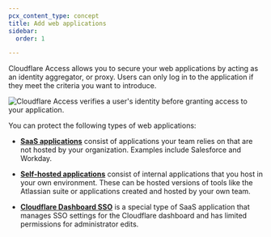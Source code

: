 ```yaml
---
pcx_content_type: concept
title: Add web applications
sidebar:
  order: 1

---
```


Cloudflare Access allows you to secure your web applications by acting as an identity aggregator, or proxy. Users can only log in to the application if they meet the criteria you want to introduce.

![Cloudflare Access verifies a user's identity before granting access to your application.](~/assets/images/cloudflare-one/applications/diagram-saas.jpg)

You can protect the following types of web applications:

- [**SaaS applications**](/cloudflare-one/applications/configure-apps/saas-apps/) consist of applications your team relies on that are not hosted by your organization. Examples include Salesforce and Workday.

- [**Self-hosted applications**](/cloudflare-one/applications/configure-apps/self-hosted-apps/) consist of internal applications that you host in your own environment. These can be hosted versions of tools like the Atlassian suite or applications created and hosted by your own team.

- [**Cloudflare Dashboard SSO**](/cloudflare-one/applications/configure-apps/dash-sso-apps/) is a special type of SaaS application that manages SSO settings for the Cloudflare dashboard and has limited permissions for administrator edits.
